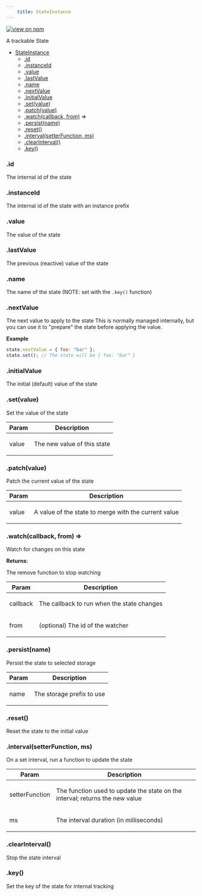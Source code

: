 ```yaml
--- 
	title: StateInstance 
--- 
```


[![view on npm](http://img.shields.io/npm/v/@plexusjs/core.svg)](https://www.npmjs.org/package/@plexusjs/core)

A trackable State


* [StateInstance](#StateInstance)
    * [.id](#StateInstance+id)
    * [.instanceId](#StateInstance+instanceId)
    * [.value](#StateInstance+value)
    * [.lastValue](#StateInstance+lastValue)
    * [.name](#StateInstance+name)
    * [.nextValue](#StateInstance+nextValue)
    * [.initialValue](#StateInstance+initialValue)
    * [.set(value)](#StateInstance+set)
    * [.patch(value)](#StateInstance+patch)
    * [.watch(callback, from)](#StateInstance+watch) ⇒
    * [.persist(name)](#StateInstance+persist)
    * [.reset()](#StateInstance+reset)
    * [.interval(setterFunction, ms)](#StateInstance+interval)
    * [.clearInterval()](#StateInstance+clearInterval)
    * [.key()](#StateInstance+key)

<a name="StateInstance+id"></a>

### .id
<p>The internal id of the state</p>

<a name="StateInstance+instanceId"></a>

### .instanceId
<p>The internal id of the state with an instance prefix</p>

<a name="StateInstance+value"></a>

### .value
<p>The value of the state</p>

<a name="StateInstance+lastValue"></a>

### .lastValue
<p>The previous (reactive) value of the state</p>

<a name="StateInstance+name"></a>

### .name
<p>The name of the state (NOTE: set with the <code>.key()</code> function)</p>

<a name="StateInstance+nextValue"></a>

### .nextValue
<p>The next value to apply to the state
This is normally managed internally, but you can use it to &quot;prepare&quot; the state before applying the value.</p>

**Example**  
```js
state.nextValue = { foo: "bar" };
state.set(); // The state will be { foo: "bar" }
```
<a name="StateInstance+initialValue"></a>

### .initialValue
<p>The initial (default) value of the state</p>

<a name="StateInstance+set"></a>

### .set(value)
<p>Set the value of the state</p>


| Param | Description |
| --- | --- |
| value | <p>The new value of this state</p> |

<a name="StateInstance+patch"></a>

### .patch(value)
<p>Patch the current value of the state</p>


| Param | Description |
| --- | --- |
| value | <p>A value of the state to merge with the current value</p> |

<a name="StateInstance+watch"></a>

### .watch(callback, from) ⇒
<p>Watch for changes on this state</p>

**Returns**: <p>The remove function to stop watching</p>  

| Param | Description |
| --- | --- |
| callback | <p>The callback to run when the state changes</p> |
| from | <p>(optional) The id of the watcher</p> |

<a name="StateInstance+persist"></a>

### .persist(name)
<p>Persist the state to selected storage</p>


| Param | Description |
| --- | --- |
| name | <p>The storage prefix to use</p> |

<a name="StateInstance+reset"></a>

### .reset()
<p>Reset the state to the initial value</p>

<a name="StateInstance+interval"></a>

### .interval(setterFunction, ms)
<p>On a set interval, run a function to update the state</p>


| Param | Description |
| --- | --- |
| setterFunction | <p>The function used to update the state on the interval; returns the new value</p> |
| ms | <p>The interval duration (in milliseconds)</p> |

<a name="StateInstance+clearInterval"></a>

### .clearInterval()
<p>Stop the state interval</p>

<a name="StateInstance+key"></a>

### .key()
<p>Set the key of the state for internal tracking</p>

